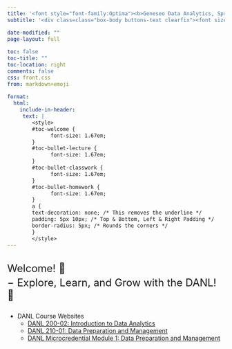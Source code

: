```yaml
---
title: '<font style="font-family:Optima"><b>Geneseo Data Analytics, Spring 2024</b></font>'
subtitle: '<div class=class="box-body buttons-text clearfix"><font size="5"><ul style="list-style-type: none;"><b>Instructor: Byeong-Hak Choe</b> <i class="fa fa-chevron-left" aria-hidden="true"></i><a href="mailto:bchoe@geneseo.edu" class="about-link" rel="" target=""><i class="bi bi-envelope"></i><span class="about-link-text"> <b>Email</b></span></a></span></a> <i class="fa fa-chevron-right" aria-hidden="true"></i></ul></font></div>'

date-modified: ""
page-layout: full
  
toc: false
toc-title: ""
toc-location: right
comments: false
css: front.css
from: markdown+emoji
    
format: 
  html:
    include-in-header:
     text: |
        <style>
        #toc-welcome {
              font-size: 1.67em;
        }
        #toc-bullet-lecture {
              font-size: 1.67em;
        }
        #toc-bullet-classwork {
              font-size: 1.67em;
        }
        #toc-bullet-homework {
              font-size: 1.67em;
        }
        a {
        text-decoration: none; /* This removes the underline */
        padding: 5px 10px; /* Top & Bottom, Left & Right Padding */
        border-radius: 5px; /* Rounds the corners */
        }
        </style>
---
```





<div style="display:block; margin:32px;"></div>

<font size = "5">Welcome! 👋 </font>

<div style="display:block; margin:-10px;"></div>

<font size = "5">$-$ Explore, Learn, and Grow with the DANL! 🌟</font>

<div style="display:block; margin:25px;"></div>


- DANL Course Websites
  - [DANL 200-02: Introduction to Data Analytics](https://bcdanl.github.io/200/){target="_blank"}
  - [DANL 210-01: Data Preparation and Management](https://bcdanl.github.io/210/){target="_blank"}
  - [DANL Microcredential Module 1: Data Preparation and Management](https://bcdanl.github.io/module-1/){target="_blank"}



